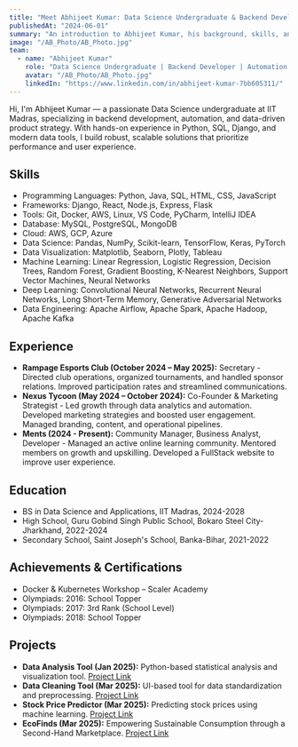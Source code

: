 ```yaml
---
title: "Meet Abhijeet Kumar: Data Science Undergraduate & Backend Developer"
publishedAt: "2024-06-01"
summary: "An introduction to Abhijeet Kumar, his background, skills, and experience in data science, backend development, and community building."
image: "/AB_Photo/AB_Photo.jpg"
team:
  - name: "Abhijeet Kumar"
    role: "Data Science Undergraduate | Backend Developer | Automation & Data Product Strategist"
    avatar: "/AB_Photo/AB_Photo.jpg"
    linkedIn: "https://www.linkedin.com/in/abhijeet-kumar-7bb605311/"
---
```


Hi, I'm Abhijeet Kumar — a passionate Data Science undergraduate at IIT Madras, specializing in backend development, automation, and data-driven product strategy. With hands-on experience in Python, SQL, Django, and modern data tools, I build robust, scalable solutions that prioritize performance and user experience.

## Skills
- Programming Languages: Python, Java, SQL, HTML, CSS, JavaScript
- Frameworks: Django, React, Node.js, Express, Flask
- Tools: Git, Docker, AWS, Linux, VS Code, PyCharm, IntelliJ IDEA
- Database: MySQL, PostgreSQL, MongoDB
- Cloud: AWS, GCP, Azure
- Data Science: Pandas, NumPy, Scikit-learn, TensorFlow, Keras, PyTorch
- Data Visualization: Matplotlib, Seaborn, Plotly, Tableau
- Machine Learning: Linear Regression, Logistic Regression, Decision Trees, Random Forest, Gradient Boosting, K-Nearest Neighbors, Support Vector Machines, Neural Networks
- Deep Learning: Convolutional Neural Networks, Recurrent Neural Networks, Long Short-Term Memory, Generative Adversarial Networks
- Data Engineering: Apache Airflow, Apache Spark, Apache Hadoop, Apache Kafka

## Experience
- **Rampage Esports Club (October 2024 – May 2025):** Secretary - Directed club operations, organized tournaments, and handled sponsor relations. Improved participation rates and streamlined communications.
- **Nexus Tycoon (May 2024 – October 2024):** Co-Founder & Marketing Strategist - Led growth through data analytics and automation. Developed marketing strategies and boosted user engagement. Managed branding, content, and operational pipelines.
- **Ments (2024 - Present):** Community Manager, Business Analyst, Developer - Managed an active online learning community. Mentored members on growth and upskilling. Developed a FullStack website to improve user experience.

## Education
- BS in Data Science and Applications, IIT Madras, 2024-2028
- High School, Guru Gobind Singh Public School, Bokaro Steel City-Jharkhand, 2022-2024
- Secondary School, Saint Joseph's School, Banka-Bihar, 2021-2022

## Achievements & Certifications
- Docker & Kubernetes Workshop – Scaler Academy
- Olympiads: 2016: School Topper
- Olympiads: 2017: 3rd Rank (School Level)
- Olympiads: 2018: School Topper

## Projects
- **Data Analysis Tool (Jan 2025):** Python-based statistical analysis and visualization tool. [Project Link](https://github.com/AbhijeetKumar1505/Dexter)
- **Data Cleaning Tool (Mar 2025):** UI-based tool for data standardization and preprocessing. [Project Link](https://github.com/AbhijeetKumar1505/DCT)
- **Stock Price Predictor (Mar 2025):** Predicting stock prices using machine learning. [Project Link](https://github.com/AbhijeetKumar1505/Stock-Sentiment-Price-Predictor)
- **EcoFinds (Mar 2025):** Empowering Sustainable Consumption through a Second-Hand Marketplace. [Project Link](https://github.com/AbhijeetKumar1505/EcoFinds) 